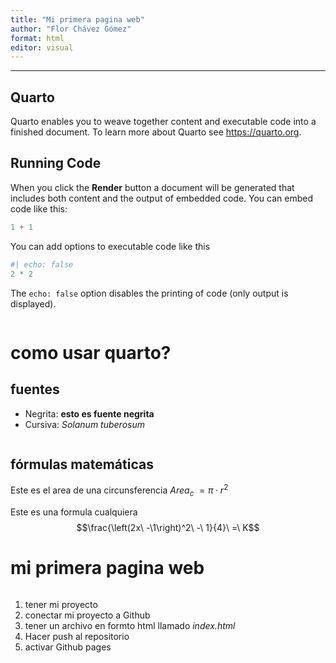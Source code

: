 ```yaml
---
title: "Mi primera pagina web"
author: "Flor Chávez Gómez"
format: html
editor: visual
---
```


------------------------------------------------------------------------

## Quarto

Quarto enables you to weave together content and executable code into a finished document. To learn more about Quarto see <https://quarto.org>.

## Running Code

When you click the **Render** button a document will be generated that includes both content and the output of embedded code. You can embed code like this:

```r
1 + 1
```

You can add options to executable code like this

```r
#| echo: false
2 * 2
```

The `echo: false` option disables the printing of code (only output is displayed).

```r

```

# como usar quarto?

## fuentes

-   Negrita: **esto es fuente negrita**
-   Cursiva: *Solanum tuberosum*

```r

```

## fórmulas matemáticas

Este es el area de una circunsferencia $Area_c\ =\pi\cdot r^2$

Este es una formula cualquiera $$\frac{\left(2x\ -\1\right)^2\ -\ 1}{4}\ =\ K$$

# mi primera pagina web

```r

```

1.  tener mi proyecto
2.  conectar mi proyecto a Github
3.  tener un archivo en formto html llamado *index.html*
4.  Hacer push al repositorio
5.  activar Github pages



```


```

